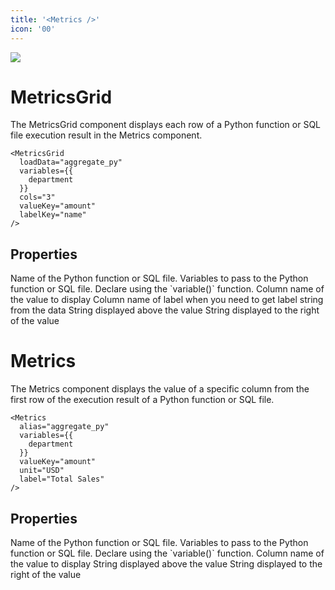 ```yaml
---
title: '<Metrics />'
icon: '00'
---
```


<Frame>
  <img src="/assets/images/pages/metrics.jpg" />
</Frame>

# MetricsGrid

The MetricsGrid component displays each row of a Python function or SQL file execution result in the Metrics component.

```tsx
<MetricsGrid 
  loadData="aggregate_py" 
  variables={{
    department
  }}
  cols="3"
  valueKey="amount" 
  labelKey="name" 
/>
```

## Properties

<ParamField path="loadData" type="string" required>
  Name of the Python function or SQL file.
</ParamField>

<ParamField path="varialbes" type="{ [key: string]: Variable }">
  Variables to pass to the Python function or SQL file. Declare using the `variable()` function.
</ParamField>

<ParamField path="valueKey" type="string">
  Column name of the value to display
</ParamField>

<ParamField path="labelKey" type="string">
  Column name of label when you need to get label string from the data
</ParamField>

<ParamField path="label" type="string">
  String displayed above the value
</ParamField>

<ParamField path="unit" type="string">
  String displayed to the right of the value
</ParamField>

# Metrics

The Metrics component displays the value of a specific column from the first row of the execution result of a Python function or SQL file.

```tsx
<Metrics 
  alias="aggregate_py"
  variables={{
    department
  }}
  valueKey="amount" 
  unit="USD"
  label="Total Sales"
/>
```
## Properties

<ParamField path="alias" type="string" required>
  Name of the Python function or SQL file.
</ParamField>

<ParamField path="varialbes" type="{ [key: string]: Variable }">
  Variables to pass to the Python function or SQL file. Declare using the `variable()` function.
</ParamField>

<ParamField path="valueKey" type="string">
  Column name of the value to display
</ParamField>

<ParamField path="label" type="string">
  String displayed above the value
</ParamField>

<ParamField path="unit" type="string">
  String displayed to the right of the value
</ParamField>